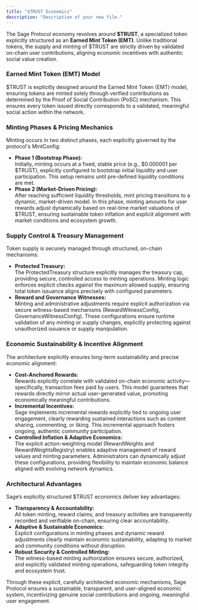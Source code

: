 ```yaml
---
title: "$TRUST Economics"
description: "Description of your new file."
---
```


The Sage Protocol economy revolves around **\$TRUST**, a specialized token explicitly structured as an **Earned Mint Token (EMT)**. Unlike traditional tokens, the supply and minting of \$TRUST are strictly driven by validated on-chain user contributions, aligning economic incentives with authentic social value creation.

### **Earned Mint Token (EMT) Model**

\$TRUST is explicitly designed around the Earned Mint Token (EMT) model, ensuring tokens are minted solely through verified contributions as determined by the Proof of Social Contribution (PoSC) mechanism. This ensures every token issued directly corresponds to a validated, meaningful social action within the network.

### **Minting Phases & Pricing Mechanics**

Minting occurs in two distinct phases, each explicitly governed by the protocol's MintConfig:

- **Phase 1 (Bootstrap Phase):**\
  Initially, minting occurs at a fixed, stable price (e.g., \$0.000001 per \$TRUST), explicitly configured to bootstrap initial liquidity and user participation. This setup remains until pre-defined liquidity conditions are met.
- **Phase 2 (Market-Driven Pricing):**\
  After reaching sufficient liquidity thresholds, mint pricing transitions to a dynamic, market-driven model. In this phase, minting amounts for user rewards adjust dynamically based on real-time market valuations of \$TRUST, ensuring sustainable token inflation and explicit alignment with market conditions and ecosystem growth.

### **Supply Control & Treasury Management**

Token supply is securely managed through structured, on-chain mechanisms:

- **Protected Treasury:**\
  The ProtectedTreasury structure explicitly manages the treasury cap, providing secure, controlled access to minting operations. Minting logic enforces explicit checks against the maximum allowed supply, ensuring total token issuance aligns precisely with configured parameters.
- **Reward and Governance Witnesses:**\
  Minting and administrative adjustments require explicit authorization via secure witness-based mechanisms (RewardWitnessConfig, GovernanceWitnessConfig). These configurations ensure runtime validation of any minting or supply changes, explicitly protecting against unauthorized issuance or supply manipulation.

### **Economic Sustainability & Incentive Alignment**

The architecture explicitly ensures long-term sustainability and precise economic alignment:

- **Cost-Anchored Rewards:**\
  Rewards explicitly correlate with validated on-chain economic activity—specifically, transaction fees paid by users. This model guarantees that rewards directly mirror actual user-generated value, promoting economically meaningful contributions.
- **Incremental Incentives:**\
  Sage implements incremental rewards explicitly tied to ongoing user engagement, clearly rewarding sustained interactions such as content sharing, commenting, or liking. This incremental approach fosters ongoing, authentic community participation.
- **Controlled Inflation & Adaptive Economics:**\
   The explicit action-weighting model (RewardWeights and RewardWeightsRegistry) enables adaptive management of reward values and minting parameters. Administrators can dynamically adjust these configurations, providing flexibility to maintain economic balance aligned with evolving network dynamics.

### **Architectural Advantages**

Sage’s explicitly structured \$TRUST economics deliver key advantages:

- **Transparency & Accountability:**\
  All token minting, reward claims, and treasury activities are transparently recorded and verifiable on-chain, ensuring clear accountability.
- **Adaptive & Sustainable Economics:**\
  Explicit configurations in minting phases and dynamic reward adjustments clearly maintain economic sustainability, adapting to market and community conditions without disruption.
- **Robust Security & Controlled Minting:**\
  The witness-based minting authorization ensures secure, authorized, and explicitly validated minting operations, safeguarding token integrity and ecosystem trust.

Through these explicit, carefully architected economic mechanisms, Sage Protocol ensures a sustainable, transparent, and user-aligned economic system, incentivizing genuine social contributions and ongoing, meaningful user engagement.